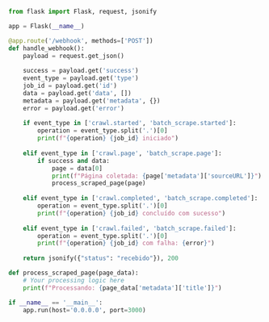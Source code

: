 ```python Python/Flask
from flask import Flask, request, jsonify

app = Flask(__name__)

@app.route('/webhook', methods=['POST'])
def handle_webhook():
    payload = request.get_json()
    
    success = payload.get('success')
    event_type = payload.get('type')
    job_id = payload.get('id')
    data = payload.get('data', [])
    metadata = payload.get('metadata', {})
    error = payload.get('error')
    
    if event_type in ['crawl.started', 'batch_scrape.started']:
        operation = event_type.split('.')[0]
        print(f"{operation} {job_id} iniciado")
        
    elif event_type in ['crawl.page', 'batch_scrape.page']:
        if success and data:
            page = data[0]
            print(f"Página coletada: {page['metadata']['sourceURL']}")
            process_scraped_page(page)
            
    elif event_type in ['crawl.completed', 'batch_scrape.completed']:
        operation = event_type.split('.')[0]
        print(f"{operation} {job_id} concluído com sucesso")
        
    elif event_type in ['crawl.failed', 'batch_scrape.failed']:
        operation = event_type.split('.')[0]
        print(f"{operation} {job_id} com falha: {error}")
    
    return jsonify({"status": "recebido"}), 200

def process_scraped_page(page_data):
    # Your processing logic here
    print(f"Processando: {page_data['metadata']['title']}")

if __name__ == '__main__':
    app.run(host='0.0.0.0', port=3000)
```
